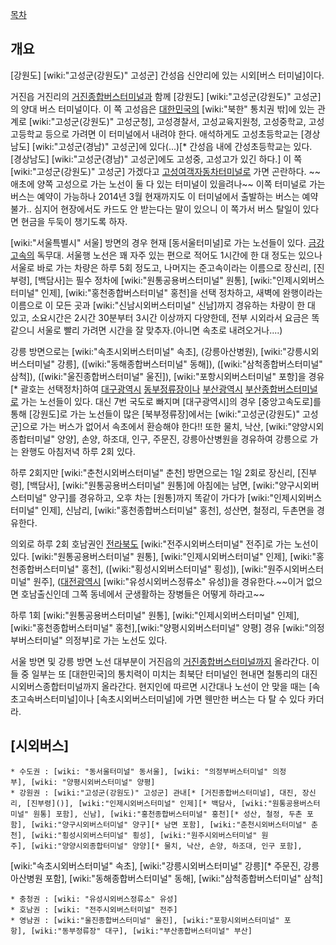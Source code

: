[[목차]]
== 개요 ==
[강원도] [wiki:"고성군(강원도)" 고성군] 간성읍 신안리에 있는 시외[버스 터미널]이다. 

거진읍 거진리의 [[거진종합버스터미널]]과 함께 [강원도] [wiki:"고성군(강원도)" 고성군]의 양대 버스 터미널이다. 이 쪽 고성읍은 [[대한민국]]의 [wiki:"북한" 통치권 밖]에 있는 관계로 [wiki:"고성군(강원도)" 고성군청], 고성경찰서, 고성교육지원청, 고성중학교, 고성고등학교 등으로 가려면 이 터미널에서 내려야 한다. 애석하게도 고성초등학교는 [경상남도] [wiki:"고성군(경남)" 고성군]에 있다(...)[* 간성읍 내에 간성초등학교는 있다. [경상남도] [wiki:"고성군(경남)" 고성군]에도 고성중, 고성고가 있긴 하다.] 이 쪽 [wiki:"고성군(강원도)" 고성군] 가겠다고 [[고성여객자동차터미널]]로 가면 곤란하다. ~~애초에 양쪽 고성으로 가는 노선이 둘 다 있는 터미널이 있을려나~~
이쪽 터미널로 가는 버스는 예약이 가능하나 2014년 3월 현재까지도 이 터미널에서 출발하는 버스는 예약불가.. 심지어 현장에서도 카드도 안 받는다는 말이 있으니 이 쪽가서 버스 탈일이 있다면 현금을 두둑이 챙기도록 하자.

[wiki:"서울특별시" 서울] 방면의 경우 현재 [동서울터미널]로 가는 노선들이 있다. [[금강고속]]의 독무대. 서울행 노선은 꽤 자주 있는 편으로 적어도 1시간에 한 대 정도는 있으나 서울로 바로 가는 차량은 하루 5회 정도고, 나머지는 준고속이라는 이름으로 장신리, [진부령], [백담사]는 필수 정차에 [wiki:"원통공용버스터미널" 원통], [wiki:"인제시외버스터미널" 인제], [wiki:"홍천종합버스터미널" 홍천]을 선택 정차하고, 새벽에 완행이라는 이름으로 이 모든 곳과 [wiki:"신남시외버스터미널" 신남]까지 경유하는 차량이 한 대 있고, 소요시간은 2시간 30분부터 3시간 이상까지 다양한데, 전부 시외라서 요금은 똑같으니 서울로 빨리 가려면 시간을 잘 맞추자.(아니면 속초로 내려오거나....)

강릉 방면으로는 [wiki:"속초시외버스터미널" 속초], (강릉아산병원), [wiki:"강릉시외버스터미널" 강릉], ([wiki:"동해종합버스터미널" 동해]), ([wiki:"삼척종합버스터미널" 삼척]), ([wiki:"울진종합버스터미널" 울진]), [wiki:"포항시외버스터미널" 포항]을 경유[* 괄호는 선택정차]하여 [[대구광역시]] [[동부정류장]]이나 [[부산광역시]] [[부산종합버스터미널]]로 가는 노선들이 있다. 대신 7번 국도로 빠지며 [대구광역시]의 경우 [중앙고속도로]를 통해 [강원도]로 가는 노선들이 많은 [북부정류장]에서는 [wiki:"고성군(강원도)" 고성군]으로 가는 버스가 없어서 속초에서 환승해야 한다!! 또한 물치, 낙산, [wiki:"양양시외종합터미널" 양양], 손양, 하조대, 인구, 주문진, 강릉아산병원을 경유하여 강릉으로 가는 완행도 아침저녁 하루 2회 있다.

하루 2회지만 [wiki:"춘천시외버스터미널" 춘천] 방면으로는 1일 2회로 장신리, [진부령], [백담사], [wiki:"원통공용버스터미널" 원통]에 아침에는 남면, [wiki:"양구시외버스터미널" 양구]를 경유하고, 오후 차는 [원통]까지 똑같이 가다가  [wiki:"인제시외버스터미널" 인제], 신남리, [wiki:"홍천종합버스터미널" 홍천], 성산면, 철정리, 두촌면을 경유한다.

의외로 하루 2회 호남권인 [[전라북도]] [wiki:"전주시외버스터미널" 전주]로 가는 노선이 있다. [wiki:"원통공용버스터미널" 원통], [wiki:"인제시외버스터미널" 인제], [wiki:"홍천종합버스터미널" 홍천], ([wiki:"횡성시외버스터미널" 횡성]), [wiki:"원주시외버스터미널" 원주], ([[대전광역시]] [wiki:"유성시외버스정류소" 유성])을 경유한다.~~이거 없으면 호남출신인데 그쪽 동네에서 군생활하는 장병들은 어떻게 하라고~~

하루 1회 [wiki:"원통공용버스터미널" 원통], [wiki:"인제시외버스터미널" 인제], [wiki:"홍천종합버스터미널" 홍천],[wiki:"양평시외버스터미널" 양평] 경유 [wiki:"의정부버스터미널" 의정부]로 가는 노선도 있다.

서울 방면 및 강릉 방면 노선 대부분이 거진읍의 [[거진종합버스터미널]]까지 올라간다. 이들 중 일부는 또 [대한민국]의 통치력이 미치는 최북단 터미널인 현내면 철통리의 대진시외버스종합터미널까지 올라간다. 현지인에 따르면 시간대나 노선이 안 맞을 때는 [속초고속버스터미널]이나 [속초시외버스터미널]에 가면 웬만한 버스는 다 탈 수 있다 카더라.

== [시외버스] ==
 * 수도권 : [wiki: "동서울터미널" 동서울], [wiki: "의정부버스터미널" 의정부], [wiki: "양평시외버스터미널" 양평] 
 * 강원권 : [wiki:"고성군(강원도)" 고성군] 관내[* [거진종합버스터미널], 대진, 장신리, [진부령]()], [wiki:"인제시외버스터미널" 인제][* 백담사, [wiki:"원통공용버스터미널" 원통] 포함], 신남], [wiki:"홍천종합버스터미널" 홍천][* 성산, 철정, 두촌 포함], [wiki:"양구시외버스터미널" 양구][* 남면 포함], [wiki:"춘천시외버스터미널" 춘천], [wiki:"횡성시외버스터미널" 횡성], [wiki:"원주시외버스터미널" 원주], [wiki:"양양시외종합터미널" 양양][* 물치, 낙산, 손양, 하조대, 인구 포함], 
[wiki:"속초시외버스터미널" 속초], [wiki:"강릉시외버스터미널" 강릉][* 주문진, 강릉 아산병원 포함], [wiki:"동해종합버스터미널" 동해], [wiki:"삼척종합버스터미널" 삼척]
 * 충청권 : [wiki: "유성시외버스정류소" 유성]
 * 호남권 : [wiki: "전주시외버스터미널" 전주]
 * 영남권 : [wiki:"울진종합버스터미널" 울진], [wiki:"포항시외버스터미널" 포항], [wiki:"동부정류장" 대구], [wiki:"부산종합버스터미널" 부산]
